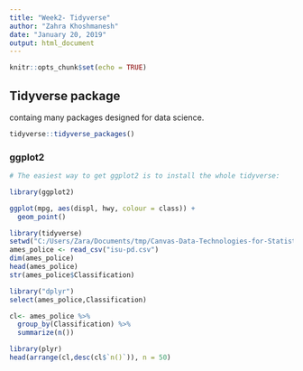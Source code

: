 ```yaml
---
title: "Week2- Tidyverse"
author: "Zahra Khoshmanesh"
date: "January 20, 2019"
output: html_document
---
```


```r
knitr::opts_chunk$set(echo = TRUE)
```

## Tidyverse package
containg many packages designed for data science.


```r

tidyverse::tidyverse_packages()

```
### ggplot2

```r
# The easiest way to get ggplot2 is to install the whole tidyverse:

library(ggplot2)

ggplot(mpg, aes(displ, hwy, colour = class)) + 
  geom_point()
```
```r
library(tidyverse)
setwd("C:/Users/Zara/Documents/tmp/Canvas-Data-Technologies-for-Statistical-Analysis/data")
ames_police <- read_csv("isu-pd.csv") 
dim(ames_police)
head(ames_police)
str(ames_police$Classification)

library("dplyr") 
select(ames_police,Classification)

cl<- ames_police %>%
  group_by(Classification) %>%
  summarize(n())

library(plyr)
head(arrange(cl,desc(cl$`n()`)), n = 50)




```

